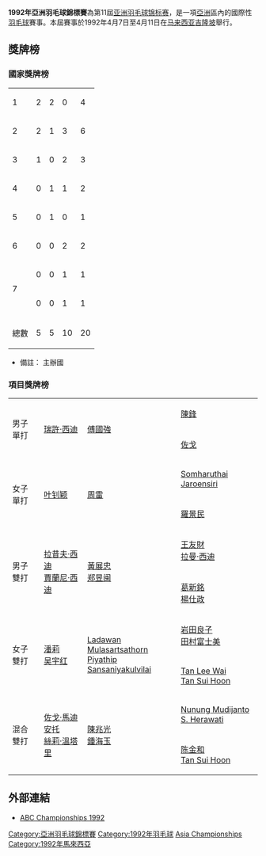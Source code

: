 {{unreferenced|time=2020-04-02T14:22:56+00:00}}
{{noteTA|G1=Badminton}}
'''1992年亞洲羽毛球錦標賽'''為第11屆[[亚洲羽毛球锦标赛|亚洲羽毛球锦标赛]]，是一項[[亞洲|亞洲]]區內的國際性[[羽毛球|羽毛球]]賽事。本屆賽事於1992年4月7日至4月11日在[[马来西亚|马来西亚]][[吉隆坡|吉隆坡]]舉行。

==獎牌榜==
===國家獎牌榜===
{| {{RankedMedalTable}}
|-
|1||style="text-align:left"| {{CHN}} ||2||2||0||4
|- bgcolor=ccccff
|2||style="text-align:left"| {{MAS}} ||2||1||3||6
|-
|3||style="text-align:left"| {{INA}} ||1||0||2||3
|-
|4||style="text-align:left"| {{THA}} ||0||1||1||2
|-
|5||style="text-align:left"| {{BHKG}} ||0||1||0||1
|-
|6||style="text-align:left"| {{TPE}} ||0||0||2||2
|-
|rowspan="2"|7||style="text-align:left"| {{KOR}} ||0||0||1||1
|-
|style="text-align:left"| {{JPN}} ||0||0||1||1
|- class="sortbottom"
!colspan=2|總數|| 5 || 5 || 10 || 20
|}
*備註：{{colorbox|#ccccff| }} 主辦國

===項目獎牌榜===
{| {{MedalistTable|type=項目}}
|-
|rowspan=2|男子單打
|rowspan=2|{{flagicon|MAS}} [[瑞許·西迪|瑞許·西迪]]
|rowspan=2|{{flagicon|MAS}} [[傅國強|傅國強]]
|{{flagicon|TPE}} [[陳鋒|陳鋒]]
|-
|{{flagicon|INA}} [[佐戈·蘇普里昂托|佐戈]]
|-
|rowspan=2|女子單打
|rowspan=2|{{flagicon|CHN}} [[叶钊颖|叶钊颖]]
|rowspan=2|{{flagicon|CHN}} [[周雷|周雷]]
|{{flagicon|THA}} [[Somharuthai_Jaroensiri|Somharuthai Jaroensiri]]
|-
|{{flagicon|KOR}} [[羅景民|羅景民]]
|-
|rowspan=2|男子雙打
|rowspan=2|{{flagicon|MAS}} [[拉昔夫·西迪|拉昔夫·西迪]]<br/>{{flagicon|MAS}} [[賈蘭尼·西迪|賈蘭尼·西迪]]
|rowspan=2|{{flagicon|CHN}} [[黃展忠|黃展忠]]<br/>{{flagicon|CHN}} [[郑昱闽|郑昱闽]]
|{{flagicon|MAS}} [[王友財|王友財]]<br/>{{flagicon|MAS}} [[拉曼·西迪|拉曼·西迪]]
|-
|{{flagicon|TPE}} [[葛新銘|葛新銘]]<br/>{{flagicon|TPE}} [[楊仕政|楊仕政]]
|-
|rowspan=2|女子雙打
|rowspan=2|{{flagicon|CHN}} [[潘莉|潘莉]]<br />{{flagicon|CHN}} [[吴宇红|吴宇红]]

|rowspan=2|{{flagicon|THA}} [[Ladawan_Mulasartsathorn|Ladawan Mulasartsathorn]]<br />{{flagicon|THA}} [[Piyathip_Sansaniyakulvilai|Piyathip Sansaniyakulvilai]]
|{{flagicon|JPN}} [[岩田良子|岩田良子]]<br/>{{flagicon|JPN}} [[田村富士美|田村富士美]]
|-
|{{flagicon|MAS}} [[Tan_Lee_Wai|Tan Lee Wai]]<br />{{flagicon|MAS}} [[Tan_Sui_Hoon|Tan Sui Hoon]]
|-
|rowspan=2|混合雙打
|rowspan=2|{{flagicon|INA}} [[佐戈·馬迪安托|佐戈·馬迪安托]]<br/>{{flagicon|INA}} [[絲莉·溫塔里|絲莉·溫塔里]]
|rowspan=2|{{flagicon|HKG|variant=1959}} [[陳兆光|陳兆光]]<br/>{{flagicon|HKG|variant=1959}} [[鍾海玉|鍾海玉]]
|{{flagicon|INA}} [[Nunung_Mudijanto|Nunung Mudijanto]]<br/>{{flagicon|INA}} [[S._Herawati|S. Herawati]]
|-
|{{flagicon|MAS}} [[陈金和|陈金和]]<br/>{{flagicon|MAS}} [[Tan_Sui_Hoon|Tan Sui Hoon]]
|}

==外部連結==
{{Portal box|马来西亚|羽毛球}}
*[http://www.tournamentsoftware.com/sport/tournament.aspx?id=10F37685-E4D2-4F89-9AE1-8DFE520A56BD ABC Championships 1992]{{Wayback|url=http://www.tournamentsoftware.com/sport/tournament.aspx?id=10F37685-E4D2-4F89-9AE1-8DFE520A56BD |date=20160116123343 }} {{en}}

{{亞洲羽毛球錦標賽}}
[[Category:亞洲羽毛球錦標賽|Category:亞洲羽毛球錦標賽]]
[[Category:1992年羽毛球|Category:1992年羽毛球]]
[[Category:馬來西亞主辦的國際羽毛球賽事|Asia Championships]]
[[Category:1992年馬來西亞|Category:1992年馬來西亞]]
